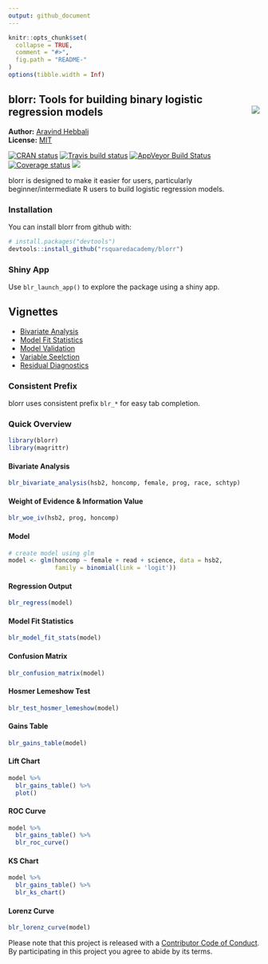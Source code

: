 ```yaml
---
output: github_document
---
```


<!-- README.md is generated from README.Rmd. Please edit that file -->

```r
knitr::opts_chunk$set(
  collapse = TRUE,
  comment = "#>",
  fig.path = "README-"
)
options(tibble.width = Inf)
```

blorr: Tools for building binary logistic regression models <img src="hex_blorr.png" align="right" />
------------

**Author:** [Aravind Hebbali]()<br/>
**License:** [MIT](https://opensource.org/licenses/MIT)

[![CRAN status](http://www.r-pkg.org/badges/version/blorr)](https://cran.r-project.org/package=blorr) [![Travis build status](https://travis-ci.org/rsquaredacademy/blorr.svg?branch=master)](https://travis-ci.org/rsquaredacademy/blorr) [![AppVeyor Build Status](https://ci.appveyor.com/api/projects/status/github/rsquaredacademy/blorr?branch=master&svg=true)](https://ci.appveyor.com/project/rsquaredacademy/blorr) [![Coverage status](https://codecov.io/gh/rsquaredacademy/blorr/branch/master/graph/badge.svg)](https://codecov.io/github/rsquaredacademy/blorr?branch=master) ![](https://img.shields.io/badge/lifecycle-experimental-orange.svg)

blorr is designed to make it easier for users, particularly beginner/intermediate R users to build logistic regression models.

### Installation

You can install blorr from github with:

```r
# install.packages("devtools")
devtools::install_github("rsquaredacademy/blorr")
```

### Shiny App

Use `blr_launch_app()` to explore the package using a shiny app.

## Vignettes

- [Bivariate Analysis](https://rsquaredacademy.github.io/blorr/bivariate_analysis.html)
- [Model Fit Statistics](https://rsquaredacademy.github.io/blorr/intro.html)
- [Model Validation](https://rsquaredacademy.github.io/blorr/model_validation.html)
- [Variable Seelction](https://rsquaredacademy.github.io/blorr/variable_selection.html)
- [Residual Diagnostics](https://rsquaredacademy.github.io/blorr/residual_diagnostics.html)


### Consistent Prefix

blorr uses consistent prefix `blr_*` for easy tab completion.

### Quick Overview

```r
library(blorr)
library(magrittr)
```

#### Bivariate Analysis 

```r
blr_bivariate_analysis(hsb2, honcomp, female, prog, race, schtyp)
```

#### Weight of Evidence & Information Value

```r
blr_woe_iv(hsb2, prog, honcomp)
```

#### Model

```r
# create model using glm
model <- glm(honcomp ~ female + read + science, data = hsb2,
             family = binomial(link = 'logit'))
```

#### Regression Output

```r
blr_regress(model)
```

#### Model Fit Statistics

```r
blr_model_fit_stats(model)
```

#### Confusion Matrix

```r
blr_confusion_matrix(model)
```

#### Hosmer Lemeshow Test

```r
blr_test_hosmer_lemeshow(model)
```

#### Gains Table

```r
blr_gains_table(model)
```

#### Lift Chart

```r
model %>%
  blr_gains_table() %>%
  plot()
```

#### ROC Curve

```r
model %>%
  blr_gains_table() %>%
  blr_roc_curve()
```

#### KS Chart

```r
model %>%
  blr_gains_table() %>%
  blr_ks_chart()
```

#### Lorenz Curve

```r
blr_lorenz_curve(model)
```

Please note that this project is released with a [Contributor Code of Conduct](CONDUCT.md). By participating in this project you agree to abide by its terms.
